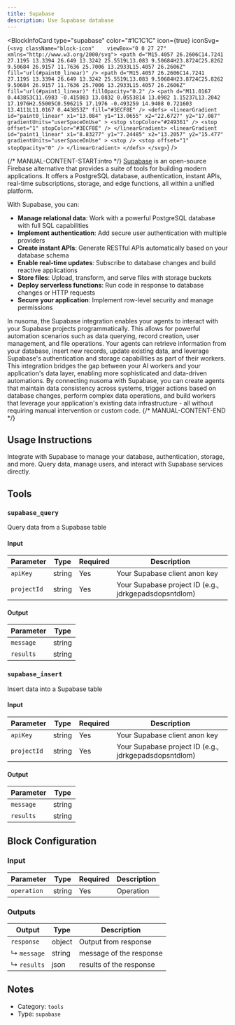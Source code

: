 ```yaml
---
title: Supabase
description: Use Supabase database
---
```



<BlockInfoCard
  type="supabase"
  color="#1C1C1C"
  icon={true}
  iconSvg={`<svg className="block-icon"    viewBox="0 0 27 27" xmlns="http://www.w3.org/2000/svg">
      <path
        d="M15.4057 26.2606C14.7241 27.1195 13.3394 26.649 13.3242 25.5519L13.083 9.50684H23.8724C25.8262 9.50684 26.9157 11.7636 25.7006 13.2933L15.4057 26.2606Z"
        fill="url(#paint0_linear)"
      />
      <path
        d="M15.4057 26.2606C14.7241 27.1195 13.3394 26.649 13.3242 25.5519L13.083 9.50684H23.8724C25.8262 9.50684 26.9157 11.7636 25.7006 13.2933L15.4057 26.2606Z"
        fill="url(#paint1_linear)"
        fillOpacity="0.2"
      />
      <path
        d="M11.0167 0.443853C11.6983 -0.415083 13.0832 0.0553814 13.0982 1.15237L13.2042 17.1976H2.55005C0.596215 17.1976 -0.493259 14.9408 0.721603 13.4111L11.0167 0.443853Z"
        fill="#3ECF8E"
      />
      <defs>
        <linearGradient
          id="paint0_linear"
          x1="13.084"
          y1="13.0655"
          x2="22.6727"
          y2="17.087"
          gradientUnits="userSpaceOnUse"
        >
          <stop stopColor="#249361" />
          <stop offset="1" stopColor="#3ECF8E" />
        </linearGradient>
        <linearGradient
          id="paint1_linear"
          x1="8.83277"
          y1="7.24485"
          x2="13.2057"
          y2="15.477"
          gradientUnits="userSpaceOnUse"
        >
          <stop />
          <stop offset="1" stopOpacity="0" />
        </linearGradient>
      </defs>
    </svg>`}
/>

{/* MANUAL-CONTENT-START:intro */}
[Supabase](https://www.supabase.com/) is an open-source Firebase alternative that provides a suite of tools for building modern applications. It offers a PostgreSQL database, authentication, instant APIs, real-time subscriptions, storage, and edge functions, all within a unified platform.

With Supabase, you can:

- **Manage relational data**: Work with a powerful PostgreSQL database with full SQL capabilities
- **Implement authentication**: Add secure user authentication with multiple providers
- **Create instant APIs**: Generate RESTful APIs automatically based on your database schema
- **Enable real-time updates**: Subscribe to database changes and build reactive applications
- **Store files**: Upload, transform, and serve files with storage buckets
- **Deploy serverless functions**: Run code in response to database changes or HTTP requests
- **Secure your application**: Implement row-level security and manage permissions

In nusoma, the Supabase integration enables your agents to interact with your Supabase projects programmatically. This allows for powerful automation scenarios such as data querying, record creation, user management, and file operations. Your agents can retrieve information from your database, insert new records, update existing data, and leverage Supabase's authentication and storage capabilities as part of their workers. This integration bridges the gap between your AI workers and your application's data layer, enabling more sophisticated and data-driven automations. By connecting nusoma with Supabase, you can create agents that maintain data consistency across systems, trigger actions based on database changes, perform complex data operations, and build workers that leverage your application's existing data infrastructure - all without requiring manual intervention or custom code.
{/* MANUAL-CONTENT-END */}

## Usage Instructions

Integrate with Supabase to manage your database, authentication, storage, and more. Query data, manage users, and interact with Supabase services directly.

## Tools

### `supabase_query`

Query data from a Supabase table

#### Input

| Parameter   | Type   | Required | Description                                             |
| ----------- | ------ | -------- | ------------------------------------------------------- |
| `apiKey`    | string | Yes      | Your Supabase client anon key                           |
| `projectId` | string | Yes      | Your Supabase project ID \(e.g., jdrkgepadsdopsntdlom\) |

#### Output

| Parameter | Type   |
| --------- | ------ |
| `message` | string |
| `results` | string |

### `supabase_insert`

Insert data into a Supabase table

#### Input

| Parameter   | Type   | Required | Description                                             |
| ----------- | ------ | -------- | ------------------------------------------------------- |
| `apiKey`    | string | Yes      | Your Supabase client anon key                           |
| `projectId` | string | Yes      | Your Supabase project ID \(e.g., jdrkgepadsdopsntdlom\) |

#### Output

| Parameter | Type   |
| --------- | ------ |
| `message` | string |
| `results` | string |

## Block Configuration

### Input

| Parameter   | Type   | Required | Description |
| ----------- | ------ | -------- | ----------- |
| `operation` | string | Yes      | Operation   |

### Outputs

| Output      | Type   | Description             |
| ----------- | ------ | ----------------------- |
| `response`  | object | Output from response    |
| ↳ `message` | string | message of the response |
| ↳ `results` | json   | results of the response |

## Notes

- Category: `tools`
- Type: `supabase`
